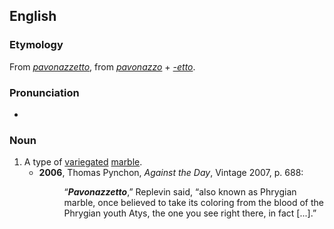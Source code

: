 ==English==

===Etymology===
From {{etyl|it}} ''[[#Italian|pavonazzetto]]'', from ''[[pavonazzo]]'' + ''[[-etto]]''.

===Pronunciation===
* {{IPA|/pævənætˈsɛtəʊ/}}

===Noun===
{{en-noun|-}}

# A type of [[variegated]] [[marble]].
#* '''2006''', Thomas Pynchon, ''Against the Day'', Vintage 2007, p. 688:
#*: “'''''Pavonazzetto''''',” Replevin said, “also known as Phrygian marble, once believed to take its coloring from the blood of the Phrygian youth Atys, the one you see right there, in fact [...].”